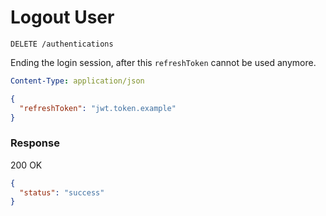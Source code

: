 # Logout User

`DELETE /authentications`

Ending the login session, after this `refreshToken` cannot be used anymore.

```yaml title="Headers"
Content-Type: application/json
```

```json title="Body"
{
  "refreshToken": "jwt.token.example"
}
```

### Response

<Success>200 OK</Success>

```json title="Response Body"
{
  "status": "success"
}
```
